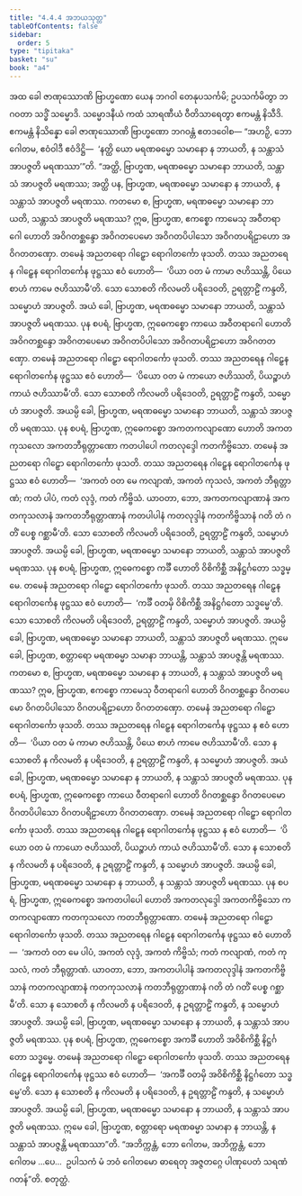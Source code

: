 ```yaml
---
title: "4.4.4 အဘယသုတ္တ"
tableOfContents: false
sidebar:
  order: 5
type: "tipitaka"
basket: "su"
book: "a4"
---
```



<DynamicBreadcrumb />

<Division number="184" book="a4">

<Paragraph number="1117" book="a4">
အထ ခေါ ဇာဏုဿောဏိ ဗြာဟ္မဏော ယေန ဘဂဝါ တေနုပသင်္ကမိ; ဥပသင်္ကမိတွာ ဘဂဝတာ သဒ္ဓိံ သမ္မောဒိ. သမ္မောဒနီယံ ကထံ သာရဏီယံ ဝီတိသာရေတွာ ဧကမန္တံ နိသီဒိ. ဧကမန္တံ နိသိန္နော ခေါ ဇာဏုဿောဏိ ဗြာဟ္မဏော ဘဂဝန္တံ ဧတဒဝေါစ—
</Paragraph>

<Paragraph number="1118" book="a4">
“အဟဉှိ, ဘော ဂေါတမ, ဧဝံဝါဒီ ဧဝံဒိဋ္ဌိ—  ‘နတ္ထိ ယော မရဏဓမ္မော သမာနော န ဘာယတိ, န သန္တာသံ အာပဇ္ဇတိ မရဏဿာ’”တိ. “အတ္ထိ, ဗြာဟ္မဏ, မရဏဓမ္မော သမာနော ဘာယတိ, သန္တာသံ အာပဇ္ဇတိ မရဏဿ; အတ္ထိ ပန, ဗြာဟ္မဏ, မရဏဓမ္မော သမာနော န ဘာယတိ, န သန္တာသံ အာပဇ္ဇတိ မရဏဿ.
</Paragraph>

<Paragraph number="1119" book="a4">
ကတမော စ, ဗြာဟ္မဏ, မရဏဓမ္မော သမာနော ဘာယတိ, သန္တာသံ အာပဇ္ဇတိ မရဏဿ? ဣဓ, ဗြာဟ္မဏ, ဧကစ္စော ကာမေသု အဝီတရာဂေါ ဟောတိ အဝိဂတစ္ဆန္ဒော အဝိဂတပေမော အဝိဂတပိပါသော အဝိဂတပရိဠာဟော အဝိဂတတဏှော. တမေနံ အညတရော ဂါဠှော ရောဂါတင်္ကော ဖုသတိ. တဿ အညတရေန ဂါဠှေန ရောဂါတင်္ကေန ဖုဋ္ဌဿ ဧဝံ ဟောတိ—  ‘ပိယာ ဝတ မံ ကာမာ ဇဟိဿန္တိ, ပိယေ စာဟံ ကာမေ ဇဟိဿာမီ’တိ. သော သောစတိ ကိလမတိ ပရိဒေဝတိ, ဥရတ္တာဠိံ ကန္ဒတိ, သမ္မောဟံ အာပဇ္ဇတိ. အယံ ခေါ, ဗြာဟ္မဏ, မရဏဓမ္မော သမာနော ဘာယတိ, သန္တာသံ အာပဇ္ဇတိ မရဏဿ.
</Paragraph>

<Paragraph number="1120" book="a4">
ပုန စပရံ, ဗြာဟ္မဏ, ဣဓေကစ္စော ကာယေ အဝီတရာဂေါ ဟောတိ အဝိဂတစ္ဆန္ဒော အဝိဂတပေမော အဝိဂတပိပါသော အဝိဂတပရိဠာဟော အဝိဂတတဏှော. တမေနံ အညတရော ဂါဠှော ရောဂါတင်္ကော ဖုသတိ. တဿ အညတရေန ဂါဠှေန ရောဂါတင်္ကေန ဖုဋ္ဌဿ ဧဝံ ဟောတိ—  ‘ပိယော ဝတ မံ ကာယော ဇဟိဿတိ, ပိယဉ္စာဟံ ကာယံ ဇဟိဿာမီ’တိ. သော သောစတိ ကိလမတိ ပရိဒေဝတိ, ဥရတ္တာဠိံ ကန္ဒတိ, သမ္မောဟံ အာပဇ္ဇတိ. အယမ္ပိ ခေါ, ဗြာဟ္မဏ, မရဏဓမ္မော သမာနော ဘာယတိ, သန္တာသံ အာပဇ္ဇတိ မရဏဿ.
</Paragraph>

<Paragraph number="1121" book="a4">
ပုန စပရံ, ဗြာဟ္မဏ, ဣဓေကစ္စော အကတကလျာဏော ဟောတိ အကတကုသလော အကတဘီရုတ္တာဏော ကတပါပေါ ကတလုဒ္ဒေါ ကတကိဗ္ဗိသော. တမေနံ အညတရော ဂါဠှော ရောဂါတင်္ကော ဖုသတိ. တဿ အညတရေန ဂါဠှေန ရောဂါတင်္ကေန ဖုဋ္ဌဿ ဧဝံ ဟောတိ—  ‘အကတံ ဝတ မေ ကလျာဏံ, အကတံ ကုသလံ, အကတံ ဘီရုတ္တာဏံ; ကတံ ပါပံ, ကတံ လုဒ္ဒံ, ကတံ ကိဗ္ဗိသံ. ယာဝတာ, ဘော, အကတကလျာဏာနံ အကတကုသလာနံ အကတဘီရုတ္တာဏာနံ ကတပါပါနံ ကတလုဒ္ဒါနံ ကတကိဗ္ဗိသာနံ ဂတိ တံ ဂတိံ ပေစ္စ ဂစ္ဆာမီ’တိ. သော သောစတိ ကိလမတိ ပရိဒေဝတိ, ဥရတ္တာဠိံ ကန္ဒတိ, သမ္မောဟံ အာပဇ္ဇတိ. အယမ္ပိ ခေါ, ဗြာဟ္မဏ, မရဏဓမ္မော သမာနော ဘာယတိ, သန္တာသံ အာပဇ္ဇတိ မရဏဿ.
</Paragraph>

<Paragraph number="1122" book="a4">
ပုန စပရံ, ဗြာဟ္မဏ, ဣဓေကစ္စော ကင်္ခီ ဟောတိ ဝိစိကိစ္ဆီ အနိဋ္ဌင်္ဂတော သဒ္ဓမ္မေ. တမေနံ အညတရော ဂါဠှော ရောဂါတင်္ကော ဖုသတိ. တဿ အညတရေန ဂါဠှေန ရောဂါတင်္ကေန ဖုဋ္ဌဿ ဧဝံ ဟောတိ—  ‘ကင်္ခီ ဝတမှိ ဝိစိကိစ္ဆီ အနိဋ္ဌင်္ဂတော သဒ္ဓမ္မေ’တိ. သော သောစတိ ကိလမတိ ပရိဒေဝတိ, ဥရတ္တာဠိံ ကန္ဒတိ, သမ္မောဟံ အာပဇ္ဇတိ. အယမ္ပိ ခေါ, ဗြာဟ္မဏ, မရဏဓမ္မော သမာနော ဘာယတိ, သန္တာသံ အာပဇ္ဇတိ မရဏဿ. ဣမေ ခေါ, ဗြာဟ္မဏ, စတ္တာရော မရဏဓမ္မာ သမာနာ ဘာယန္တိ, သန္တာသံ အာပဇ္ဇန္တိ မရဏဿ.
</Paragraph>

<Paragraph number="1123" book="a4">
ကတမော စ, ဗြာဟ္မဏ, မရဏဓမ္မော သမာနော န ဘာယတိ, န သန္တာသံ အာပဇ္ဇတိ မရဏဿ? ဣဓ, ဗြာဟ္မဏ, ဧကစ္စော ကာမေသု ဝီတရာဂေါ ဟောတိ ဝိဂတစ္ဆန္ဒော ဝိဂတပေမော ဝိဂတပိပါသော ဝိဂတပရိဠာဟော ဝိဂတတဏှော. တမေနံ အညတရော ဂါဠှော ရောဂါတင်္ကော ဖုသတိ. တဿ အညတရေန ဂါဠှေန ရောဂါတင်္ကေန ဖုဋ္ဌဿ န ဧဝံ ဟောတိ—  ‘ပိယာ ဝတ မံ ကာမာ ဇဟိဿန္တိ, ပိယေ စာဟံ ကာမေ ဇဟိဿာမီ’တိ. သော န သောစတိ န ကိလမတိ န ပရိဒေဝတိ, န ဥရတ္တာဠိံ ကန္ဒတိ, န သမ္မောဟံ အာပဇ္ဇတိ. အယံ ခေါ, ဗြာဟ္မဏ, မရဏဓမ္မော သမာနော န ဘာယတိ, န သန္တာသံ အာပဇ္ဇတိ မရဏဿ.
</Paragraph>

<Paragraph number="1124" book="a4">
ပုန စပရံ, ဗြာဟ္မဏ, ဣဓေကစ္စော ကာယေ ဝီတရာဂေါ ဟောတိ ဝိဂတစ္ဆန္ဒော ဝိဂတပေမော ဝိဂတပိပါသော ဝိဂတပရိဠာဟော ဝိဂတတဏှော. တမေနံ အညတရော ဂါဠှော ရောဂါတင်္ကော ဖုသတိ. တဿ အညတရေန ဂါဠှေန ရောဂါတင်္ကေန ဖုဋ္ဌဿ န ဧဝံ ဟောတိ—  ‘ပိယော ဝတ မံ ကာယော ဇဟိဿတိ, ပိယဉ္စာဟံ ကာယံ ဇဟိဿာမီ’တိ. သော န သောစတိ န ကိလမတိ န ပရိဒေဝတိ, န ဥရတ္တာဠိံ ကန္ဒတိ, န သမ္မောဟံ အာပဇ္ဇတိ. အယမ္ပိ ခေါ, ဗြာဟ္မဏ, မရဏဓမ္မော သမာနော န ဘာယတိ, န သန္တာသံ အာပဇ္ဇတိ မရဏဿ.
</Paragraph>

<Paragraph number="1125" book="a4">
ပုန စပရံ, ဗြာဟ္မဏ, ဣဓေကစ္စော အကတပါပေါ ဟောတိ အကတလုဒ္ဒေါ အကတကိဗ္ဗိသော ကတကလျာဏော ကတကုသလော ကတဘီရုတ္တာဏော. တမေနံ အညတရော ဂါဠှော ရောဂါတင်္ကော ဖုသတိ. တဿ အညတရေန ဂါဠှေန ရောဂါတင်္ကေန ဖုဋ္ဌဿ ဧဝံ ဟောတိ—  ‘အကတံ ဝတ မေ ပါပံ, အကတံ လုဒ္ဒံ, အကတံ ကိဗ္ဗိသံ; ကတံ ကလျာဏံ, ကတံ ကုသလံ, ကတံ ဘီရုတ္တာဏံ. ယာဝတာ, ဘော, အကတပါပါနံ အကတလုဒ္ဒါနံ အကတကိဗ္ဗိသာနံ ကတကလျာဏာနံ ကတကုသလာနံ ကတဘီရုတ္တာဏာနံ ဂတိ တံ ဂတိံ ပေစ္စ ဂစ္ဆာမီ’တိ. သော န သောစတိ န ကိလမတိ န ပရိဒေဝတိ, န ဥရတ္တာဠိံ ကန္ဒတိ, န သမ္မောဟံ အာပဇ္ဇတိ. အယမ္ပိ ခေါ, ဗြာဟ္မဏ, မရဏဓမ္မော သမာနော န ဘာယတိ, န သန္တာသံ အာပဇ္ဇတိ မရဏဿ.
</Paragraph>

<Paragraph number="1126" book="a4">
ပုန စပရံ, ဗြာဟ္မဏ, ဣဓေကစ္စော အကင်္ခီ ဟောတိ အဝိစိကိစ္ဆီ နိဋ္ဌင်္ဂတော သဒ္ဓမ္မေ. တမေနံ အညတရော ဂါဠှော ရောဂါတင်္ကော ဖုသတိ. တဿ အညတရေန ဂါဠှေန ရောဂါတင်္ကေန ဖုဋ္ဌဿ ဧဝံ ဟောတိ—  ‘အကင်္ခီ ဝတမှိ အဝိစိကိစ္ဆီ နိဋ္ဌင်္ဂတော သဒ္ဓမ္မေ’တိ. သော န သောစတိ န ကိလမတိ န ပရိဒေဝတိ, န ဥရတ္တာဠိံ ကန္ဒတိ, န သမ္မောဟံ အာပဇ္ဇတိ. အယမ္ပိ ခေါ, ဗြာဟ္မဏ, မရဏဓမ္မော သမာနော န ဘာယတိ, န သန္တာသံ အာပဇ္ဇတိ မရဏဿ. ဣမေ ခေါ, ဗြာဟ္မဏ, စတ္တာရော မရဏဓမ္မာ သမာနာ န ဘာယန္တိ, န သန္တာသံ အာပဇ္ဇန္တိ မရဏဿာ”တိ.
</Paragraph>

<Paragraph number="1127" book="a4">
“အဘိက္ကန္တံ, ဘော ဂေါတမ, အဘိက္ကန္တံ, ဘော ဂေါတမ …ပေ…  ဥပါသကံ မံ ဘဝံ ဂေါတမော ဓာရေတု အဇ္ဇတဂ္ဂေ ပါဏုပေတံ သရဏံ ဂတန်”တိ.

</Paragraph>
</Division>

<Paragraph number="1128" type="center" book="a4">
စတုတ္ထံ.
</Paragraph>
